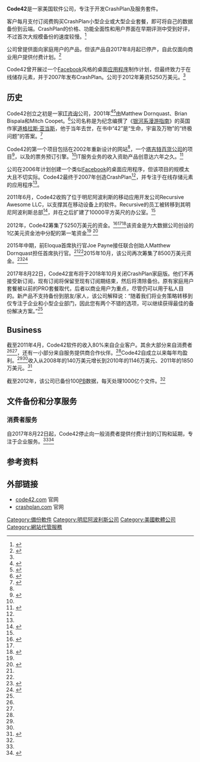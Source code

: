 {{Infobox company
| name = Code42
| logo = Code42 logo.svg
| type = Private
| founders = Matthew Dornquast,<br>Brian Bispala,<br>Mitch Coopet
| key_people = Joe Payne，总裁兼首席执行官<ref name="Ramstad 2015">{{cite news | last=Ramstad | first=Evan | title=Code42 taps software exec Payne as CEO | work=Star Tribune | date=July 14, 2015 | url=http://www.startribune.com/code42-taps-software-exec-payne-as-new-ceo/314900571/ | accessdate=July 27, 2015 | archive-date=2020-08-01 | archive-url=https://web.archive.org/web/20200801140913/https://www.startribune.com/code42-taps-software-exec-payne-as-new-ceo/314900571/ | dead-url=no }}</ref><ref name="World 2015">{{cite web | last=World | first=Network | title=Code42 snags ex-Eloqua CEO Joe Payne | website=Network World | date=July 15, 2015 | url=http://www.networkworld.com/article/2947335/cloud-security/code42-snags-ex-eloqua-ceo-joe-payne.html | accessdate=July 27, 2015 | archive-date=2018-06-12 | archive-url=https://web.archive.org/web/20180612184504/https://www.networkworld.com/article/2947335/cloud-security/code42-snags-ex-eloqua-ceo-joe-payne.html | dead-url=no }}</ref><br>
John Emerick，[[CFO|CFO]]<ref>{{Cite web |url=http://cyberdefensetv.com/code42-insider-threat-data-protection/ |title=存档副本 |accessdate=2020-11-18 |archive-date=2020-10-25 |archive-url=https://web.archive.org/web/20201025084045/https://cyberdefensetv.com/code42-insider-threat-data-protection/ |dead-url=no }}</ref><br>
Jadee Hanson，[[首席信息官|CIO]]和[[CISO|CISO]]<ref>{{Cite web |url=https://www.ciodive.com/news/coronavirus-covid-19-IT-technology-market-2020/575950/ |title=存档副本 |accessdate=2020-11-18 |archive-date=2020-12-26 |archive-url=https://web.archive.org/web/20201226151816/https://www.ciodive.com/news/coronavirus-covid-19-IT-technology-market-2020/575950/ |dead-url=no }}</ref><br>
Rob Juncker，[[CTO|CTO]]<ref>{{Cite web |url=https://security.toolbox.com/guest-article/how-to-securely-scale-insider-threat-management-without-putting-data-at-risk |title=存档副本 |accessdate=2020-11-18 |archive-date=2020-07-29 |archive-url=https://web.archive.org/web/20200729004807/https://security.toolbox.com/guest-article/how-to-securely-scale-insider-threat-management-without-putting-data-at-risk |dead-url=no }}</ref>
| industry = 软件
| products = CrashPlan for Small Business<br>大型企业：标准/高级/企业
| website = {{URL|http://www.crashplan.com}}, {{URL|http://www.code42.com}}
| foundation = {{start date and age|2001|6|27}}<ref>{{cite web|url=http://whois.domaintools.com/code42.com|title=Code42.com WHOIS, DNS, & Domain Info - DomainTools|website=[[WHOIS|WHOIS]]|date=|accessdate=2016-10-02|archive-date=2021-10-30|archive-url=https://web.archive.org/web/20211030145435/https://whois.domaintools.com/code42.com}}</ref>
| location = [[美国|美国]][[明尼苏达州|明尼苏达州]][[明尼阿波利斯|明尼阿波利斯]]
}}
'''Code42'''是一家美国软件公司，专注于开发CrashPlan{{le|备份软件|backup software}}及服务套件。

客户每月支付订阅费购买CrashPlan小型企业或大型企业套餐，即可将自己的数据备份到云端。CrashPlan的价格、功能全面性和用户界面在早期评测中受到好评，不过首次大规模备份的速度较慢。<ref name="techworld">{{cite news|first=Brian|last=Nadel|url=http://review.techworld.com/storage/3335598/crashplan-review/|newspaper=Computerworld|title=CrashPlan review|date=February 8, 2012|accessdate=October 19, 2012|archive-date=2014-12-25|archive-url=https://web.archive.org/web/20141225115832/http://review.techworld.com/storage/3335598/crashplan-review/|dead-url=no}}</ref>

公司曾提供面向家庭用户的产品，但该产品自2017年8月起已停产，自此仅面向商业用户提供付费计划。<ref name="discontinuinghome">{{cite web|url=https://www.crashplan.com/en-us/consumer/nextsteps/|title=Important Changes to CrashPlan for Home Service|website=crashplan.com|publisher=Codefortytwo Software|accessdate=2017-08-22|archive-url=https://web.archive.org/web/20170823001341/https://www.crashplan.com/en-us/consumer/nextsteps/|archive-date=2017-08-23|dead-url=no}}</ref>

Code42曾开展过一个[[Facebook|Facebook]]风格的桌面[[应用程序|应用程序]]制作计划，但最终致力于在线储存元素，并于2007年发布CrashPlan。公司于2012年筹资5250万美元。<ref name="reuters"/>

==历史==
Code42创立之初是一家[[IT咨询|IT咨询]]公司，2001年<ref name="bizjournalsb2b">{{cite news|first=Kevin|last=Coss|url=http://www.bizjournals.com/twincities/print-edition/2011/04/15/cracking-the-code.html|work=BizJournals|title=Code 42 breaks into the B-to-B market|date=April 15, 2011|accessdate=October 1, 2012|archive-date=2017-03-31|archive-url=https://web.archive.org/web/20170331030841/http://www.bizjournals.com/twincities/print-edition/2011/04/15/cracking-the-code.html|dead-url=no}}</ref><ref name="startribune">{{cite news|first=Todd|last=Nelson|newspaper=Star Tribune|title=Founder of data storage backup firm has a plan: Grow but stay put|date=May 16, 2011|pages=1D}}</ref>由Matthew Dornquast、Brian Bispala和Mitch Coopet。<ref name="venturebeatjan2012">{{cite news|first=Dean|last=Takahashi|url=https://venturebeat.com/2012/01/17/code-42-software-raises-52-5m-to-raise-profile-for-online-backup/|work=VentureBeat|title=Code 42 Software raises $52.5M to raise profile for online backup|date=January 17, 2012|accessdate=September 30, 2012|archive-date=2012-09-27|archive-url=https://web.archive.org/web/20120927120514/http://venturebeat.com/2012/01/17/code-42-software-raises-52-5m-to-raise-profile-for-online-backup/|dead-url=no}}</ref>公司名称是为纪念编撰了《[[银河系漫游指南|银河系漫游指南]]》的英国作家[[道格拉斯·亚当斯|道格拉斯·亚当斯]]，他于当年去世，在书中“42”是“生命，宇宙及万物”的“终极问题”的答案。<ref name="crn">{{cite news|first=Joseph|last=Kovar|newspaper=CRN|url=http://www.crn.com/news/storage/232500091/crashplan-cloud-storage-vendor-code-42-grabs-52-5-million-in-vc-funding.htm|title=CrashPlan Cloud Storage Vendor Code 42 Grabs $52.5 Million In VC Funding|date=January 18, 2012|accessdate=October 1, 2012|archive-date=2020-08-01|archive-url=https://web.archive.org/web/20200801151441/https://www.crn.com/news/storage/232500091/crashplan-cloud-storage-vendor-code-42-grabs-52-5-million-in-vc-funding.htm|dead-url=no}}</ref>

Code42的第一个项目包括在2002年重新设计的{{le|Sun Country Airlines}}网站<ref name="bizjournalsb2b"/>，一个[[塔吉特百货公司|塔吉特百货公司]]的项目<ref name="minnpost">{{cite news|first=Jeremy|last=Stratton|newspaper=The Minneapolis Post|url=http://www.minnpost.com/politics-policy/2011/08/lessons-code-42-software-innovator-matthew-dornquasts-tech-biz-wisdom|title=The Lessons of Code42: Software innovator Matthew Dornquast's tech-biz wisdom|date=August 27, 2011|accessdate=October 1, 2012|archive-date=2020-08-18|archive-url=https://web.archive.org/web/20200818035338/https://www.minnpost.com/politics-policy/2011/08/lessons-code-42-software-innovator-matthew-dornquasts-tech-biz-wisdom/|dead-url=no}}</ref>，以及{{le|Midwest Airlines}}的票务预订引擎。<ref name="startribune"/>IT服务业务的收入资助产品创意达六年之久。<ref name="gigaom">{{cite news|first=Stacey|last=Higginbotham|work=GigaOm|url=http://gigaom.com/2012/01/17/meet-code-42-accels-first-big-data-fund-investment/|title=Meet Code 42, Accel’s first Big Data Fund Investment|date=January 17, 2012|accessdate=October 1, 2012|archive-date=2020-08-02|archive-url=https://web.archive.org/web/20200802100254/https://gigaom.com/2012/01/17/meet-code-42-accels-first-big-data-fund-investment/|dead-url=no}}</ref> 

公司在2006年计划创建一个类似[[Facebook|Facebook]]的桌面应用程序，但该项目的规模太大且不切实际。Code42最终于2007年创造CrashPlan<ref name="bizjournalsb2b" />，并专注于在线存储元素的应用程序<ref name="minnpost" />。

2011年6月，Code42收购了位于明尼阿波利斯的移动应用开发公司Recursive Awesome LLC，以支撑其在移动设备上的软件。Recursive的员工被转移到其明尼阿波利斯总部<ref name="mbj2011">{{cite news|first=Ed|last=Stych|newspaper=Minneapolis Business Journal|title=Code 42 buys mobile app firm that works with Best Buy|url=http://www.bizjournals.com/twincities/news/2011/06/01/code-42-buys-mobile-app-firm-best-buy.html|date=June 1, 2011|accessdate=October 1, 2012|archive-date=2013-10-28|archive-url=https://web.archive.org/web/20131028043523/http://www.bizjournals.com/twincities/news/2011/06/01/code-42-buys-mobile-app-firm-best-buy.html|dead-url=no}}</ref>，并在之后扩建了10000平方英尺的办公室。<ref name="minnpost" /> 

2012年，Code42筹集了5250万美元的资金。<ref name="reuters">{{cite news|first=Sarah|last=McBride|author2=Gary Hill|work=Reuters|url=http://ca.reuters.com/article/technologyNews/idCATRE80H09T20120118|title=Carbonite rival Code 42 raises $52.5 million|date=January 18, 2012|accessdate=October 1, 2012|archive-date=2013-10-04|archive-url=https://web.archive.org/web/20131004214122/http://ca.reuters.com/article/technologyNews/idCATRE80H09T20120118|dead-url=no}}</ref><ref name="venturebeatjan2012" /><ref name="mbj2012">{{cite news| first=Katharine| last=Grayson| newspaper=Minneapolis Business Journal| title=VC investment climbs higher| url=http://www.bizjournals.com/twincities/print-edition/2012/04/06/vc-investment-climbs-higher-in-q1-2012.html| date=April 6, 2012| accessdate=October 18, 2012| archive-date=2013-11-06| archive-url=https://web.archive.org/web/20131106055626/http://www.bizjournals.com/twincities/print-edition/2012/04/06/vc-investment-climbs-higher-in-q1-2012.html| dead-url=no}}</ref>该资金是{{le|Accel Partners}}为大数据公司创设的1亿美元资金池中分配的第一笔资金<ref name="gigaom" /> <ref name="venturebeatsept2012">{{cite news|first=Rebecca|last=Grant|work=VentureBeat|title=Origami Logic in process of folding up $8M in funding|date=September 20, 2012|url=https://venturebeat.com/2012/09/20/origami-logic-in-process-of-folding-up-8m-in-funding/|accessdate=October 1, 2012|archive-date=2012-09-25|archive-url=https://web.archive.org/web/20120925031336/http://venturebeat.com/2012/09/20/origami-logic-in-process-of-folding-up-8m-in-funding/|dead-url=no}}</ref>

2015年中期，前Eloqua首席执行官Joe Payne接任联合创始人Matthew Dornquast担任首席执行官。<ref name="Ramstad 2015"/><ref name="World 2015"/>2015年10月，该公司再次筹集了8500万美元资金。<ref name="Ramstad funding">{{cite news | last=Ramstad | first=Evan | title=Software maker Code42 raises $85 million from investors | work=Star Tribune | date=October 6, 2015 | url=http://www.startribune.com/software-maker-code42-raises-85-million-from-investors/330855981/ | accessdate=October 13, 2015 | archive-date=2020-11-27 | archive-url=https://web.archive.org/web/20201127180530/https://www.startribune.com/software-maker-code42-raises-85-million-from-investors/330855981/ | dead-url=no }}</ref><ref name="Miller 2015">{{cite web | last=Miller | first=Ron | title=Code42 Snares Huge $85M Series B Investment | website=TechCrunch | date=October 6, 2015 | url=https://techcrunch.com/2015/10/06/code42-snares-huge-85m-series-b-investment/ | accessdate=October 13, 2015 | archive-date=2020-11-08 | archive-url=https://web.archive.org/web/20201108091130/http://techcrunch.com/2015/10/06/code42-snares-huge-85m-series-b-investment/ | dead-url=no }}</ref>

2017年8月22日，Code42宣布将于2018年10月关闭CrashPlan家庭版。他们不再接受新订阅，现有订阅将保留至现有订阅期结束，然后将清除备份。原有家庭用户套餐被以前的PRO套餐取代，后者以商业用户为重点，尽管仍可以用于私人目的。新产品不支持备份到朋友/家人，该公司解释说：“随着我们将业务策略转移到仅专注于企业和小型企业部门，因此您有两个不错的选项，可以继续获得最佳的备份解决方案。”<ref name="discontinuinghome"/>

==Business==

截至2011年4月，Code42软件的收入80%来自企业客户。其余大部分来自消费者<ref name="bizjournalsb2b"/><ref name="startribune"/>，还有一小部分来自服务提供商合作伙伴。<ref name="crn"/>Code42自成立以来每年均盈利。<ref name="reuters"/><ref name="crn"/>收入从2008年的140万美元增长到2010年的1146万美元、2011年的1850万美元。<ref name="incmag">{{cite news|newspaper=Inc. Magazine|url=http://www.inc.com/inc5000/profile/code-42-software|title=Code 42 Software|year=2011|accessdate=October 18, 2012|archive-date=2012-11-02|archive-url=https://web.archive.org/web/20121102022517/http://www.inc.com/inc5000/profile/code-42-software|dead-url=no}}</ref> 

截至2012年，该公司已备份100[[拍位元組|PB]]数据，每天处理1000亿个文件。<ref name="venturebeatjan2012" />

==文件备份和分享服务==
=== 消费者服务===
自2017年8月22日起，Code42停止向一般消费者提供付费计划的订购和延期，专注于企业服务。<ref name="discontinuinghome"/><ref>{{Cite news|url=https://www.macrumors.com/2017/08/22/crashplan-discontinuing-home-subscriptions/|title=Popular Backup Solution CrashPlan Discontinuing Personal Subscriptions|access-date=2018-06-08|language=en|archive-date=2020-11-29|archive-url=https://web.archive.org/web/20201129222603/https://www.macrumors.com/2017/08/22/crashplan-discontinuing-home-subscriptions/|dead-url=no}}</ref>

==参考资料==
{{reflist|30em}}

==外部链接==
* [http://www.code42.com/ code42.com] {{Wayback|url=http://www.code42.com/ |date=20210129030955 }}官网
* [http://www.crashplan.com/ crashplan.com] {{Wayback|url=http://www.crashplan.com/ |date=20131104043125 }}官网

[[Category:備份軟件|Category:備份軟件]]
[[Category:明尼阿波利斯公司|Category:明尼阿波利斯公司]]
[[Category:美國軟體公司|Category:美國軟體公司]]
[[Category:網站代管服務|Category:網站代管服務]]